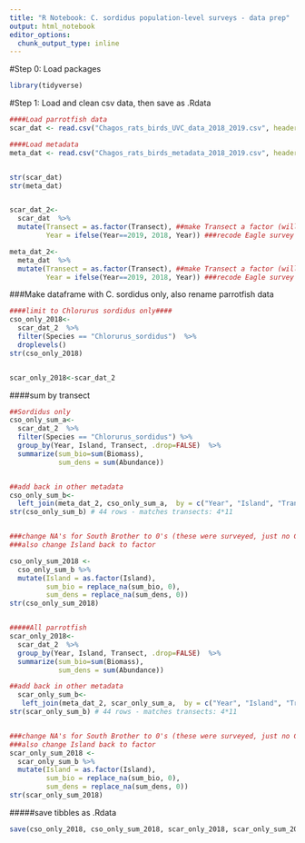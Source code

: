 ```yaml
---
title: "R Notebook: C. sordidus population-level surveys - data prep"
output: html_notebook
editor_options: 
  chunk_output_type: inline
---
```


#Step 0: Load packages
```r
library(tidyverse)
```


#Step 1: Load and clean csv data, then save as .Rdata
```r
####Load parrotfish data
scar_dat <- read.csv("Chagos_rats_birds_UVC_data_2018_2019.csv", header=TRUE)

####Load metadata
meta_dat <- read.csv("Chagos_rats_birds_metadata_2018_2019.csv", header=TRUE) #meta-data for transects


str(scar_dat)
str(meta_dat)


scar_dat_2<-
  scar_dat  %>%
  mutate(Transect = as.factor(Transect), ##make Transect a factor (will be important for keeping missing data later on)
         Year = ifelse(Year==2019, 2018, Year)) ###recode Eagle survey year from 2019 to 2018 to make it easier to use

meta_dat_2<-
  meta_dat  %>%
  mutate(Transect = as.factor(Transect), ##make Transect a factor (will be important for keeping missing data later on)
         Year = ifelse(Year==2019, 2018, Year)) ###recode Eagle survey year from 2019 to 2018 to make it easier to use
```


###Make dataframe with C. sordidus only, also rename parrotfish data
```r

####limit to Chlorurus sordidus only####
cso_only_2018<-
  scar_dat_2  %>%
  filter(Species == "Chlorurus_sordidus")  %>%
  droplevels()
str(cso_only_2018)


scar_only_2018<-scar_dat_2

```


####sum by transect
```r
##Sordidus only
cso_only_sum_a<-
  scar_dat_2  %>%
  filter(Species == "Chlorurus_sordidus") %>%
  group_by(Year, Island, Transect, .drop=FALSE)  %>%
  summarize(sum_bio=sum(Biomass),
            sum_dens = sum(Abundance))


##add back in other metadata
cso_only_sum_b<-
  left_join(meta_dat_2, cso_only_sum_a,  by = c("Year", "Island", "Transect")) #add back in other metadata
str(cso_only_sum_b) # 44 rows - matches transects: 4*11


###change NA's for South Brother to 0's (these were surveyed, just no C. sordidus on transects)
###also change Island back to factor

cso_only_sum_2018 <-
  cso_only_sum_b %>%
  mutate(Island = as.factor(Island),
         sum_bio = replace_na(sum_bio, 0),
         sum_dens = replace_na(sum_dens, 0))
str(cso_only_sum_2018)


#####All parrotfish
scar_only_2018<-
  scar_dat_2  %>%
  group_by(Year, Island, Transect, .drop=FALSE)  %>%
  summarize(sum_bio=sum(Biomass),
            sum_dens = sum(Abundance))

##add back in other metadata
  scar_only_sum_b<-
   left_join(meta_dat_2, scar_only_sum_a,  by = c("Year", "Island", "Transect")) #add back in other metadata
str(scar_only_sum_b) # 44 rows - matches transects: 4*11


###change NA's for South Brother to 0's (these were surveyed, just no C. sordidus on transects)
###also change Island back to factor
scar_only_sum_2018 <-
  scar_only_sum_b %>%
  mutate(Island = as.factor(Island),
         sum_bio = replace_na(sum_bio, 0),
         sum_dens = replace_na(sum_dens, 0))
str(scar_only_sum_2018)

```


#####save tibbles as .Rdata
```r
save(cso_only_2018, cso_only_sum_2018, scar_only_2018, scar_only_sum_2018, file = "cso_surveys_data.Rdata")
```